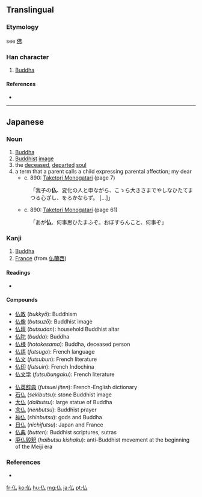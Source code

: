 {{also|佛}}
==Translingual==

===Etymology===
see [[佛]]

===Han character===
{{Han char|rn=9|rad=人|as=02|sn=4|four=|canj=人戈 (OI), X人戈 (XOI)}}

# [[Buddha]]

====References====
* {{Han ref|kx=0092.050|dkj=00364|dj=0195.030|hdz=10110.050|uh=4ECF|ud=20175}}

----

==Japanese==
===Noun===
{{ja-noun|k|hira=ほとけ|rom=hotoke}}
# [[Buddha]]
# [[Buddhist]] [[image]]
# the [[deceased]], [[departed]] [[soul]]
# a term that a parent calls a child expressing parental affection; my dear
#* c. 890: [[w:Taketori Monogatari|Taketori Monogatari]] (page 7)
#: 「我子の'''仏'''、変化の人と申ながら、こゝら大きさまでやしなひたてまつる心ざし、をろかならず。 [...]」
#* c. 890: [[w:Taketori Monogatari|Taketori Monogatari]] (page 61)
#: 「あが'''仏'''、何事思ひたまふぞ。おぼすらんこと、何事ぞ」

===Kanji===
{{ja-kanji|grade=5|rs=人02}}

# [[Buddha]]
# [[France]] (from [[仏蘭西]])

====Readings====
* {{ja-readings|on=[[ぶつ]] (''butsu''), [[ふつ]] (''futsu'')|kun=[[ほとけ]] (''hotoke'')}}

====Compounds====
{{top2}}
* [[仏教]] (''bukkyō''): Buddhism
* [[仏像]] (''butsuzō''): Buddhist image
* [[仏壇]] (''butsudan''): household Buddhist altar
* [[仏陀]] (''budda''): Buddha
* [[仏様]] (''hotokesama''): Buddha, deceased person
* [[仏語]] (''futsugo''): French language
* [[仏文]] (''futsubun''): French literature
* [[仏印]] (''futsuin''): French Indochina
* [[仏文学]] (''futsubungaku''): French literature
{{mid2}}
* [[仏英辞典]] (''futsuei jiten''): French-English dictionary
* [[石仏]] (''sekibutsu''): stone Buddhist image
* [[大仏]] (''daibutsu''): large statue of Buddha
* [[念仏]] (''nenbutsu''): Buddhist prayer
* [[神仏]] (''shinbutsu''): gods and Buddha
* [[日仏]] (''nichifutsu''): Japan and France
* [[仏典]] (''butten''): Buddhist scriptures, sutras
* [[廃仏毀釈]] (''haibutsu kishaku''): anti-Buddhist movement at the beginning of the Meiji era
{{bottom}}

===References===

* {{cite book
  | last = Horiuchi
  | first = Hideaki
  | coauthors = Ken Akiyama
  | title = [[w:Taketori Monogatari|Taketori Monogatari]] , [[w:Ise Monogatari|Ise Monogatari]]
  | publisher = [[w:Iwanami Shoten Publishing|Iwanami Shoten]]
  | date = 1997
  | location = Tōkyō
  | id = ISBN 4-00-240017-4
  }}

[[fr:仏]]
[[ko:仏]]
[[hu:仏]]
[[mg:仏]]
[[ja:仏]]
[[pt:仏]]